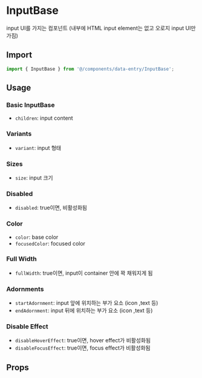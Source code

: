 
<Meta of={InputBaseStories} />

# InputBase

input UI를 가지는 컴포넌트
(내부에 HTML input element는 없고 오로지 input UI만 가짐)

## Import

```js
import { InputBase } from '@/components/data-entry/InputBase';
```

## Usage

### Basic InputBase

- `children`: input content

<Canvas of={InputBaseStories.BasicInputBase} />

### Variants

- `variant`: input 형태

<Canvas of={InputBaseStories.Variants} />

### Sizes

- `size`: input 크기

<Canvas of={InputBaseStories.Sizes} />

### Disabled

- `disabled`: true이면, 비활성화됨

<Canvas of={InputBaseStories.Disabled} />

### Color

- `color`: base color
- `focusedColor`: focused color

<Canvas of={InputBaseStories.Color} />

### Full Width

- `fullWidth`: true이면, input이 container 안에 꽉 채워지게 됨

<Canvas of={InputBaseStories.FullWidth} />

### Adornments

- `startAdornment`: input 앞에 위치하는 부가 요소 (icon ,text 등)
- `endAdornment`: input 뒤에 위치하는 부가 요소 (icon ,text 등)

<Canvas of={InputBaseStories.Adornments} />

### Disable Effect

- `disableHoverEffect`: true이면, hover effect가 비활성화됨
- `disableFocusEffect`: true이면, focus effect가 비활성화됨

<Canvas of={InputBaseStories.DisableEffect} />

## Props

<ArgTypes of={InputBaseStories} sort="alpha" />
